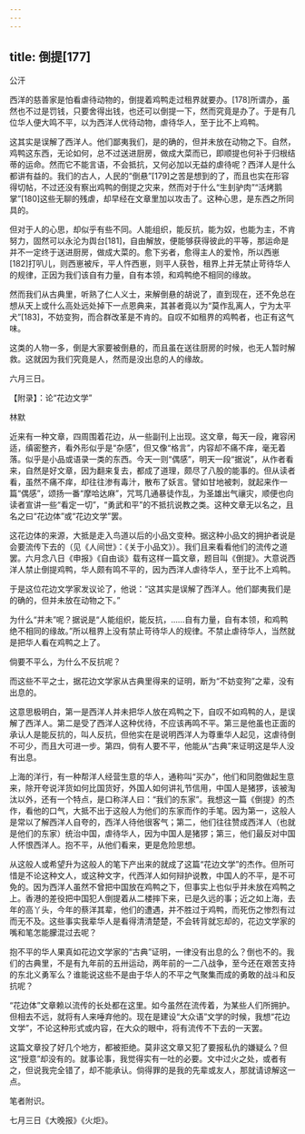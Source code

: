 ```yaml
---
---
---
```

title: 倒提[177]
---




公汗

西洋的慈善家是怕看虐待动物的，倒提着鸡鸭走过租界就要办。[178]所谓办，虽然也不过是罚钱，只要舍得出钱，也还可以倒提一下，然而究竟是办了。于是有几位华人便大鸣不平，以为西洋人优待动物，虐待华人，至于比不上鸡鸭。

这其实是误解了西洋人。他们鄙夷我们，是的确的，但并未放在动物之下。自然，鸡鸭这东西，无论如何，总不过送进厨房，做成大菜而已，即顺提也何补于归根结蒂的运命。然而它不能言语，不会抵抗，又何必加以无益的虐待呢？西洋人是什么都讲有益的。我们的古人，人民的“倒悬”[179]之苦是想到的了，而且也实在形容得切帖，不过还没有察出鸡鸭的倒提之灾来，然而对于什么“生刲驴肉”“活烤鹅掌”[180]这些无聊的残虐，却早经在文章里加以攻击了。这种心思，是东西之所同具的。

但对于人的心思，却似乎有些不同。人能组织，能反抗，能为奴，也能为主，不肯努力，固然可以永沦为舆台[181]，自由解放，便能够获得彼此的平等，那运命是并不一定终于送进厨房，做成大菜的。愈下劣者，愈得主人的爱怜，所以西崽[182]打叭儿，则西崽被斥，平人忤西崽，则平人获咎，租界上并无禁止苛待华人的规律，正因为我们该自有力量，自有本领，和鸡鸭绝不相同的缘故。

然而我们从古典里，听熟了仁人义士，来解倒悬的胡说了，直到现在，还不免总在想从天上或什么高处远处掉下一点恩典来，其甚者竟以为“莫作乱离人，宁为太平犬”[183]，不妨变狗，而合群改革是不肯的。自叹不如租界的鸡鸭者，也正有这气味。

这类的人物一多，倒是大家要被倒悬的，而且虽在送往厨房的时候，也无人暂时解救。这就因为我们究竟是人，然而是没出息的人的缘故。

六月三日。





【附录】：论“花边文学”


林默

近来有一种文章，四周围着花边，从一些副刊上出现。这文章，每天一段，雍容闲适，缜密整齐，看外形似乎是“杂感”，但又像“格言”，内容却不痛不痒，毫无着落。似乎是小品或语录一类的东西。今天一则“偶感”，明天一段“据说”，从作者看来，自然是好文章，因为翻来复去，都成了道理，颇尽了八股的能事的。但从读者看，虽然不痛不痒，却往往渗有毒汁，散布了妖言。譬如甘地被刺，就起来作一篇“偶感”，颂扬一番“摩哈达麻”，咒骂几通暴徒作乱，为圣雄出气禳灾，顺便也向读者宣讲一些“看定一切”，“勇武和平”的不抵抗说教之类。这种文章无以名之，且名之曰“花边体”或“花边文学”罢。

这花边体的来源，大抵是走入鸟道以后的小品文变种。据这种小品文的拥护者说是会要流传下去的（见《人间世》：《关于小品文》）。我们且来看看他们的流传之道罢。六月念八日《申报》《自由谈》载有这样一篇文章，题目叫《倒提》。大意说西洋人禁止倒提鸡鸭，华人颇有鸣不平的，因为西洋人虐待华人，至于比不上鸡鸭。

于是这位花边文学家发议论了，他说：“这其实是误解了西洋人。他们鄙夷我们是的确的，但并未放在动物之下。”

为什么“并未”呢？据说是“人能组织，能反抗，……自有力量，自有本领，和鸡鸭绝不相同的缘故。”所以租界上没有禁止苛待华人的规律。不禁止虐待华人，当然就是把华人看在鸡鸭之上了。

倘要不平么，为什么不反抗呢？

而这些不平之士，据花边文学家从古典里得来的证明，断为“不妨变狗”之辈，没有出息的。

这意思极明白，第一是西洋人并未把华人放在鸡鸭之下，自叹不如鸡鸭的人，是误解了西洋人。第二是受了西洋人这种优待，不应该再鸣不平。第三是他虽也正面的承认人是能反抗的，叫人反抗，但他实在是说明西洋人为尊重华人起见，这虐待倒不可少，而且大可进一步。第四，倘有人要不平，他能从“古典”来证明这是华人没有出息。

上海的洋行，有一种帮洋人经营生意的华人，通称叫“买办”，他们和同胞做起生意来，除开夸说洋货如何比国货好，外国人如何讲礼节信用，中国人是猪猡，该被淘汰以外，还有一个特点，是口称洋人曰：“我们的东家”。我想这一篇《倒提》的杰作，看他的口气，大抵不出于这般人为他们的东家而作的手笔。因为第一，这般人是常以了解西洋人自夸的，西洋人待他很客气；第二，他们往往赞成西洋人（也就是他们的东家）统治中国，虐待华人，因为中国人是猪猡；第三，他们最反对中国人怀恨西洋人。抱不平，从他们看来，更是危险思想。

从这般人或希望升为这般人的笔下产出来的就成了这篇“花边文学”的杰作。但所可惜是不论这种文人，或这种文字，代西洋人如何辩护说教，中国人的不平，是不可免的。因为西洋人虽然不曾把中国放在鸡鸭之下，但事实上也似乎并未放在鸡鸭之上。香港的差役把中国犯人倒提着从二楼摔下来，已是久远的事；近之如上海，去年的高丫头，今年的蔡洋其辈，他们的遭遇，并不胜过于鸡鸭，而死伤之惨烈有过而无不及。这些事实我辈华人是看得清清楚楚，不会转背就忘却的，花边文学家的嘴和笔怎能朦混过去呢？

抱不平的华人果真如花边文学家的“古典”证明，一律没有出息的么？倒也不的。我们的古典里，不是有九年前的五卅运动，两年前的一二八战争，至今还在艰苦支持的东北义勇军么？谁能说这些不是由于华人的不平之气聚集而成的勇敢的战斗和反抗呢？

“花边体”文章赖以流传的长处都在这里。如今虽然在流传着，为某些人们所拥护。但相去不远，就将有人来唾弃他的。现在是建设“大众语”文学的时候，我想“花边文学”，不论这种形式或内容，在大众的眼中，将有流传不下去的一天罢。

这篇文章投了好几个地方，都被拒绝。莫非这文章又犯了要报私仇的嫌疑么？但这“授意”却没有的。就事论事，我觉得实有一吐的必要。文中过火之处，或者有之，但说我完全错了，却不能承认。倘得罪的是我的先辈或友人，那就请谅解这一点。

笔者附识。

七月三日《大晚报》《火炬》。